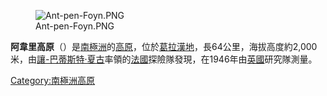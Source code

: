 [[Image:Ant-pen-Foyn.PNG|thumb]]

{{coord|66|50|S|65|30|W|scale:2000000_source:GNIS|display=title}}

'''阿韋里高原'''（{{lang-en|Avery Plateau}}）是[[南極洲|南極洲]]的[[高原|高原]]，位於[[葛拉漢地|葛拉漢地]]，長64公里，海拔高度約2,000米，由[[讓-巴蒂斯特·夏古|讓-巴蒂斯特·夏古]]率領的[[法國|法國]]探險隊發現，在1946年由[[英國|英國]]研究隊測量。

{{DEFAULTSORT:Avery Plateau}}
[[Category:南極洲高原|Category:南極洲高原]]


{{FoynCoast-geo-stub}}